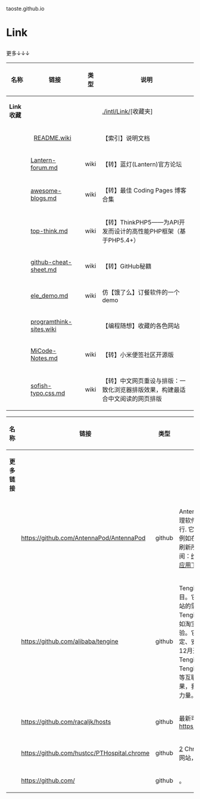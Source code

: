 taoste.github.io

<h1>Link</h1>
更多↓↓↓
{|
! 名称 !! 链接 !! 类型 !! 说明
|-
| '''Link收藏''' || &nbsp;  ||  &nbsp; || [https://github.com/taoste/taoste.github.io/tree/master/intl/Link ./intl/Link/][收藏夹] 
|-
|  &nbsp;  ||   [https://github.com/taoste/taoste.github.io/blob/master/intl/Link/README.wiki README.wiki] ||  &nbsp;  || 【索引】说明文档
|-
|  &nbsp; || [https://github.com/taoste/taoste.github.io/blob/master/intl/Link/Lantern-forum.md Lantern-forum.md] || wiki || 
【转】蓝灯(Lantern)官方论坛
|-
|  &nbsp; || [https://github.com/taoste/taoste.github.io/blob/master/intl/Link/awesome-blogs.md awesome-blogs.md] || wiki || 
【转】最佳 Coding Pages 博客合集
|-
|  &nbsp; || [https://github.com/taoste/taoste.github.io/blob/master/intl/Link/top-think.md top-think.md] || wiki || 
【转】ThinkPHP5——为API开发而设计的高性能PHP框架（基于PHP5.4+）
|-
|  &nbsp; || [https://github.com/taoste/taoste.github.io/blob/master/intl/Link/github-cheat-sheet.md github-cheat-sheet.md] || wiki || 【转】GitHub秘籍
|-
|  &nbsp; || [https://github.com/taoste/taoste.github.io/blob/master/intl/Link/ele_demo.md ele_demo.md] || wiki ||仿【饿了么】订餐软件的一个demo
|-
|  &nbsp;  || [https://github.com/taoste/taoste.github.io/blob/master/intl/Link/programthink-sites.wiki programthink-sites.wiki] ||  &nbsp;  || 【编程随想】收藏的各色网站
|-
|  &nbsp; || [https://github.com/taoste/taoste.github.io/blob/master/intl/Link/MiCode-Notes.md MiCode-Notes.md] || wiki ||【转】小米便签社区开源版
|-
|  &nbsp; || [https://github.com/taoste/taoste.github.io/blob/master/intl/Link/sofish-typo.css.md sofish-typo.css.md] || wiki ||【转】中文网页重设与排版：一致化浏览器排版效果，构建最适合中文阅读的网页排版
|}

{|
! 名称 !! 链接 !! 类型 !! 说明
|-
| '''更多链接'''  || &nbsp;  ||  &nbsp; || &nbsp;
|-
|  &nbsp; || https://github.com/AntennaPod/AntennaPod ||  github || AntennaPod 是一款自由、开源的播客管理软件, 提供 Android 2.3.3 及以上平台运行. 它提供了所有你所期望的播客基本功能, 例如在线流媒体和下载收听曲目, 以及自动刷新所有订阅和添加到播放列表.更多参阅：[https://zh.wikipedia.org/wiki/AntennaPod 维基百科]--[https://play.google.com/store/apps/details?id=de.danoeh.antennapod&hl=zh_CN  Google Play上的Andr​​oid应用下载]
|-
|  &nbsp; || https://github.com/alibaba/tengine ||  github || Tengine是由淘宝网发起的Web服务器项目。它在Nginx的基础上，针对大访问量网站的需求，添加了很多高级功能和特性。Tengine的性能和稳定性已经在大型的网站如淘宝网，天猫商城等得到了很好的检验。它的最终目标是打造一个高效、稳定、安全、易用的Web平台。从2011年12月开始，Tengine成为一个开源项目，Tengine团队在积极地开发和维护着它。Tengine团队的核心成员来自于淘宝、搜狗等互联网企业。Tengine是社区合作的成果，我们欢迎大家参与其中，贡献自己的力量。.更多参阅：[https://zh.wikipedia.org/zh/Tengine 维基百科]--[http://tengine.taobao.org/]
|-
|  &nbsp; || https://github.com/racaljk/hosts ||  github || 最新可用的google hosts文件。镜像： https://coding.net/u/scaffrey/p/hosts/git
|-
|  &nbsp; || https://github.com/hustcc/PTHospital.chrome  ||  github || [http://hust.cc/WjR1D3] Chrome浏览器插件——打开莆田系医院网站，发出警告提醒、显示医院信息。 
|-
|  &nbsp; || https://github.com/  ||  github || 。 
|}

